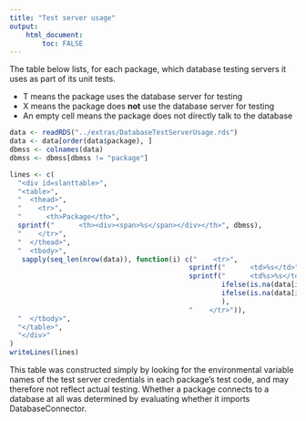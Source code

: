 ```yaml
---
title: "Test server usage"
output: 
    html_document:
        toc: FALSE
---
```


The table below lists, for each package, which database testing servers it uses as part of its unit tests.

- T means the package uses the database server for testing
- X means the package does **not** use the database server for testing
- An empty cell means the package does not directly talk to the database

```r
data <- readRDS("../extras/DatabaseTestServerUsage.rds")
data <- data[order(data$package), ]
dbmss <- colnames(data)
dbmss <- dbmss[dbmss != "package"]

lines <- c(
  "<div id=slanttable>",
  "<table>",
  "  <thead>",
  "    <tr>",
  "      <th>Package</th>",
  sprintf("      <th><div><span>%s</span></div></th>", dbmss),
  "    </tr>",
  "  </thead>",
  "  <tbody>",
   sapply(seq_len(nrow(data)), function(i) c("    <tr>",
                                            sprintf("      <td>%s</td>", data$package[i]),
                                            sprintf("      <td%s>%s</td>", 
                                                    ifelse(is.na(data[i, dbmss]), "", ifelse(data[i, dbmss], " style=\"background:#cdf5bf;\"", " style=\"background:#f5c3bf;\"")),
                                                    ifelse(is.na(data[i, dbmss]), "&nbsp;", ifelse(data[i, dbmss], "T", "X"))
                                                    ),
                                            "    </tr>")),
  "  </tbody>",
  "</table>",
  "</div>"
)
writeLines(lines)
```

This table was constructed simply by looking for the environmental variable names of the test server credentials in each package's test code, and may therefore not reflect actual testing. Whether a package connects to a database at all was determined by evaluating whether it imports DatabaseConnector.